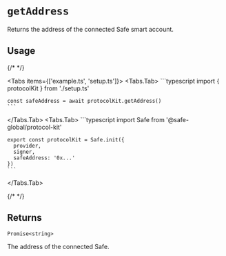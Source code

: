 
# `getAddress`

Returns the address of the connected Safe smart account.

## Usage

{/* <!-- vale off --> */}

<Tabs items={['example.ts', 'setup.ts']}>
  <Tabs.Tab>
    ```typescript
    import { protocolKit } from './setup.ts'

    const safeAddress = await protocolKit.getAddress()
    ```
  </Tabs.Tab>
  <Tabs.Tab>
    ```typescript
    import Safe from '@safe-global/protocol-kit'

    export const protocolKit = Safe.init({
      provider,
      signer,
      safeAddress: '0x...'
    })
    ```
  </Tabs.Tab>
</Tabs>

{/* <!-- vale on --> */}

## Returns

`Promise<string>`

The address of the connected Safe.
